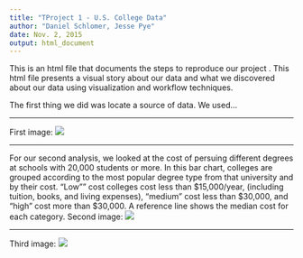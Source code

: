 ```yaml
---
title: "TProject 1 - U.S. College Data"
author: "Daniel Schlomer, Jesse Pye"
date: Nov. 2, 2015
output: html_document
---
```


This is an html file that documents the steps to reproduce our project . This html file presents a visual story about our data and what we discovered about our data using visualization and workflow techniques.

The first thing we did was locate a source of data. We used...

***

First image:
![](Scatterplot.jpg)

***
For our second analysis, we looked at the cost of persuing different degrees at schools with 20,000 students or more. In this bar chart, colleges are grouped according to the most popular degree type from that university and by their cost. "Low"" cost colleges cost less than $15,000/year, (including tuition, books, and living expenses), "medium" cost less than $30,000, and "high" cost more than $30,000. A reference line shows the median cost for each category.
Second image:
![](Bar Chart.jpg)

***

Third image:
![](Crosstab w KPI.jpg)